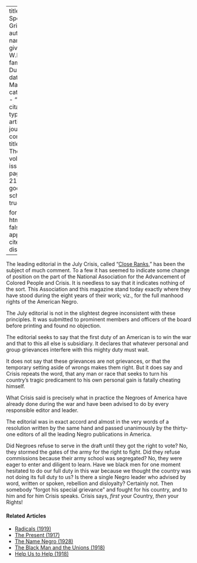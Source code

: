 
---
title: 'Our Special Grievances'
author:
  - name:
      given: W.E.B.
      family: Du Bois
date: Mar. 1918
categories: 
  - ""
citation: 
  type: article-journal
  container-title: The Crisis
  volume: 16
  issue: 5
  page: 216-217
google-scholar: true

format:
  html:
    toc: false
    appendix-cite-as: display
---


The leading editorial in the July <span class="crisis-title">Crisis</span>, called "[Close Ranks](../03/close_ranks.html)," has been the subject of much comment. To a few it has seemed to indicate some change of position on the part of the National Association for the Advancement of Colored People and <span class="crisis-title">Crisis</span>. It is needless to say that it indicates nothing of the sort. This Association and this magazine stand today exactly where they have stood during the eight years of their work; viz., for the full manhood rights of the American Negro.

The July editorial is not in the slightest degree inconsistent with these principles. It was submitted to prominent members and officers of the board before printing and found no objection.

The editorial seeks to say that the first duty of an American is to win the war and that to this all else is subsidiary. It declares that whatever personal and group grievances interfere with this mighty duty must wait.

It does not say that these grievances are not grievances, or that the temporary setting aside of wrongs makes them right. But it does say and <span class="crisis-title">Crisis</span> repeats the word, that any man or race that seeks to turn his country's tragic predicament to his own personal gain is fatally cheating himself.

What <span class="crisis-title">Crisis</span> said is precisely what in practice the Negroes of America have already done during the war and have been advised to do by every responsible editor and leader.

The editorial was in exact accord and almost in the very words of a resolution written by the same hand and passed unanimously by the thirty-one editors of all the leading Negro publications in America.



Did Negroes refuse to serve in the draft until they got the right to vote? No, they stormed the gates of the army for the right to fight. Did they refuse commissions because their army school was segregated? No, they were eager to enter and diligent to learn. Have we black men for one moment hesitated to do our full duty in this war because we thought the country was not doing its full duty to us? Is there a single Negro leader who advised by word, written or spoken, rebellion and disloyalty? Certainly not. Then somebody "forgot his special grievance" and fought for his country, and to him and for him <span class="crisis-title">Crisis</span> speaks. <span class="crisis-title">Crisis</span> says, *first* your Country, *then* your Rights!

<!-- Similar articles start here -->
<div  class="clear-wrap"></div>

#### Related Articles

* [Radicals (1919)](/Volumes/19/02/radicals.html)
* [The Present (1917)](/Volumes/14/04/present.html)
* [The Name Negro (1928)](/Volumes/35/03/name_negro.html)
* [The Black Man and the Unions (1918)](/Volumes/15/05/the_black_man_and_the_unions.html)
* [Help Us to Help (1918)](/Volumes/16/04/help_us.html)

<!-- Similar articles end here -->